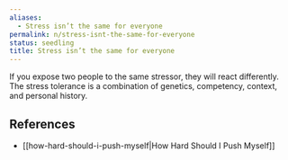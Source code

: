 ```yaml
---
aliases:
  - Stress isn’t the same for everyone
permalink: n/stress-isnt-the-same-for-everyone
status: seedling
title: Stress isn’t the same for everyone
---
```

If you expose two people to the same stressor, they will react differently. The stress tolerance is a combination of genetics, competency, context, and personal history.

## References

- [[how-hard-should-i-push-myself|How Hard Should I Push Myself]]

